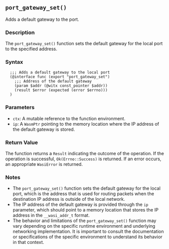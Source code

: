 ## `port_gateway_set()`

Adds a default gateway to the port.

### Description

The `port_gateway_set()` function sets the default gateway for the local port to the specified address.

### Syntax

```ebnf
  ;;; Adds a default gateway to the local port
  (@interface func (export "port_gateway_set")
    ;;; Address of the default gateway
    (param $addr (@witx const_pointer $addr))
    (result $error (expected (error $errno)))
  )
```
### Parameters

- `ctx`: A mutable reference to the function environment.
- `ip`: A `WasmPtr` pointing to the memory location where the IP address of the default gateway is stored.

### Return Value

The function returns a `Result` indicating the outcome of the operation. If the operation is successful, `Ok(Errno::Success)` is returned. If an error occurs, an appropriate `WasiError` is returned.

### Notes

- The `port_gateway_set()` function sets the default gateway for the local port, which is the address that is used for routing packets when the destination IP address is outside of the local network.
- The IP address of the default gateway is provided through the `ip` parameter, which should point to a memory location that stores the IP address in the `__wasi_addr_t` format.
- The behavior and limitations of the `port_gateway_set()` function may vary depending on the specific runtime environment and underlying networking implementation. It is important to consult the documentation or specifications of the specific environment to understand its behavior in that context.
